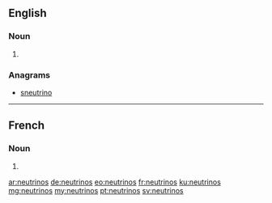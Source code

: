 {{also|Neutrinos}}
==English==

===Noun===
{{head|en|plural}}

# {{plural of|neutrino|lang=en|nocat=1}}

===Anagrams===
* [[sneutrino#English|sneutrino]]

----

==French==

===Noun===
{{head|fr|plural}}

# {{plural of|neutrino|lang=fr|nocat=1}}

[[ar:neutrinos]]
[[de:neutrinos]]
[[eo:neutrinos]]
[[fr:neutrinos]]
[[ku:neutrinos]]
[[mg:neutrinos]]
[[my:neutrinos]]
[[pt:neutrinos]]
[[sv:neutrinos]]
